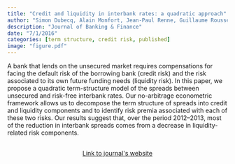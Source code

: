 ```yaml
---
title: "Credit and liquidity in interbank rates: a quadratic approach"
author: "Simon Dubecq, Alain Monfort, Jean-Paul Renne, Guillaume Roussellet"
description: "Journal of Banking & Finance"
date: "7/1/2016"
categories: [term structure, credit risk, published]
image: "figure.pdf"
---
```


<!-- description: "Affine Term Structure Model that provides non-negative yields and is able to accommodate a short-term rate that stays at the zero lower bound (ZLB) for extended periods of time." -->

<!-- subtitle: -->

<!-- image: "figure.jpeg" -->


A bank that lends on the unsecured market requires compensations for facing the default risk of the borrowing bank (credit risk) and the risk associated to its own future funding needs (liquidity risk). In this paper, we propose a quadratic term-structure model of the spreads between unsecured and risk-free interbank rates. Our no-arbitrage econometric framework allows us to decompose the term structure of spreads into credit and liquidity components and to identify risk premia associated with each of these two risks. Our results suggest that, over the period 2012–2013, most of the reduction in interbank spreads comes from a decrease in liquidity-related risk components.


```{=html}
<div  style="margin: 30px; text-align: center;">
<a class="btn btn-primary" href="https://www.sciencedirect.com/science/article/pii/S037842661630019X" role="button" target="_blank" style="padding: 5px 5px;">Link to journal's website</a>
</div>
```

<!-- In order to have bibtex in place of R code, add in front matter: -->
<!-- format: -->
<!--   html: -->
<!--     code-fold: true -->
<!--     code-summary: "Bibtex" -->

<!-- ```{r essai, eval=FALSE} -->
<!-- article = { -->
<!--   author = {JPR}, -->
<!--   year=2010 -->
<!-- } -->
<!-- ``` -->
